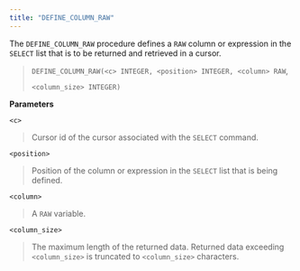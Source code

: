 ```yaml
---
title: "DEFINE_COLUMN_RAW"
---
```


The `DEFINE_COLUMN_RAW` procedure defines a `RAW` column or expression in the `SELECT` list that is to be returned and retrieved in a cursor.

> `DEFINE_COLUMN_RAW(<c> INTEGER, <position> INTEGER, <column> RAW`,
>
> `<column_size> INTEGER)`

**Parameters**

`<c>`

> Cursor id of the cursor associated with the `SELECT` command.

`<position>`

> Position of the column or expression in the `SELECT` list that is being defined.

`<column>`

> A `RAW` variable.

`<column_size>`

> The maximum length of the returned data. Returned data exceeding `<column_size>` is truncated to `<column_size>` characters.

